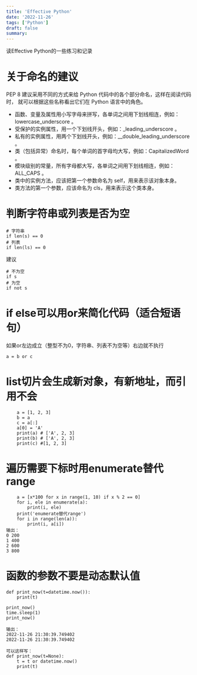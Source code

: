```yaml
---
title: 'Effective Python'
date: '2022-11-26'
tags: ['Python']
draft: false
summary: 
---
```


读Effective Python的一些练习和记录
# 关于命名的建议
PEP 8 建议采用不同的方式来给 Python 代码中的各个部分命名，这样在阅读代码时， 就可以根据这些名称看出它们在 Python 语言中的角色。

* 函数、变量及属性用小写字母来拼写，各单词之间用下划线相连，例如：lowercase_underscore 。
* 受保护的实例属性，用一个下划线开头，例如：_leading_underscore 。
* 私有的实例属性，用两个下划线开头，例如：__double_leading_underscore 。
* 类（包括异常）命名时，每个单词的首字母均大写，例如：CapitalizedWord 。
* 模块级别的常量，所有字母都大写，各单词之间用下划线相连，例如：ALL_CAPS 。
* 类中的实例方法，应该把第一个参数命名为 self，用来表示该对象本身。
* 类方法的第一个参数，应该命名为 cls，用来表示这个类本身。

# 判断字符串或列表是否为空
```
# 字符串
if len(s) == 0
# 列表
if len(ls) == 0
```
建议
```
# 不为空
if s
# 为空
if not s
```
# if else可以用or来简化代码（适合短语句）
如果or左边成立（整型不为0，字符串、列表不为空等）右边就不执行
```
a = b or c
```
# list切片会生成新对象，有新地址，而引用不会
```
    a = [1, 2, 3]
    b = a
    c = a[:]
    a[0] = 'A'
    print(a) # ['A', 2, 3]
    print(b) # ['A', 2, 3]
    print(c) #[1, 2, 3]
```
# 遍历需要下标时用enumerate替代range
```
    a = [x*100 for x in range(1, 10) if x % 2 == 0]
    for i, ele in enumerate(a):
        print(i, ele)
    print('enumerate替代range')
    for i in range(len(a)):
        print(i, a[i])
输出：
0 200
1 400
2 600
3 800
```
# 函数的参数不要是动态默认值
```
def print_now(t=datetime.now()):
    print(t)

print_now()
time.sleep(1)
print_now()

输出：
2022-11-26 21:30:39.749402
2022-11-26 21:30:39.749402

可以这样写：
def print_now(t=None):
    t = t or datetime.now()
    print(t)
```